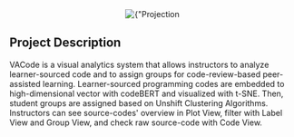 
<Center w="full" mb={4}>
  <Image
    width={600}
    src={img}
    alt={"Projection Ensemble"}
    style={{ objectFit: "cover" }}
    placeholder="blur"
  />
</Center>

## Project Description

VACode is a visual analytics system that allows instructors to analyze learner-sourced code and to assign groups for code-review-based peer-assisted learning. Learner-sourced programming codes are embedded to high-dimensional vector with codeBERT and visualized with t-SNE. Then, student groups are assigned based on Unshift Clustering Algorithms. Instructors can see source-codes' overview in Plot View, filter with Label View and Group View, and check raw source-code with Code View.

